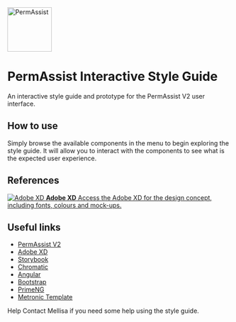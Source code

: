 

<Meta title="Introduction" />

<style>
  {`
    h1, .lead {
      margin-right: 120px !important;
    }

    .logo {
      position: absolute;
      top: 3em;
      right: 3em;
      width: 100px;
      height: auto;
    }

    .subheading {
      --mediumdark: '#999999';
      font-weight: 900;
      font-size: 13px;
      color: #999;
      letter-spacing: 6px;
      line-height: 24px;
      text-transform: uppercase;
      margin-bottom: 12px;
      margin-top: 40px;
    }

    .lead {
      font-size: 1.25em;
      font-weight: normal;
      margin-bottom: 2rem;
    }

    .link-list {
      display: grid;
      grid-template-columns: 1fr;
      row-gap: 10px;
    }

    @media (min-width: 620px) {
      .link-list {
        row-gap: 20px;
        column-gap: 20px;
        grid-template-columns: 1fr 1fr;
      }
    }

    @media all and (-ms-high-contrast:none) {
    .link-list {
        display: -ms-grid;
        -ms-grid-columns: 1fr 1fr;
        -ms-grid-rows: 1fr 1fr;
      }
    }

    .link-item {
      display: block;
      padding: 20px 30px 20px 15px;
      border: 1px solid #00000010;
      border-radius: 5px;
      transition: background 150ms ease-out, border 150ms ease-out, transform 150ms ease-out;
      color: #333333;
      display: flex;
      align-items: flex-start;
    }

    .link-item:hover {
      border-color: #1EA7FD50;
      transform: translate3d(0, -3px, 0);
      box-shadow: rgba(0, 0, 0, 0.08) 0 3px 10px 0;
    }

    .link-item:active {
      border-color: #1EA7FD;
      transform: translate3d(0, 0, 0);
    }

    .link-item strong {
      font-weight: 700;
      display: block;
      margin-bottom: 2px;
    }

    .link-item img {
      height: 40px;
      width: 40px;
      margin-right: 15px;
      flex: none;
    }

    .link-item span {
      font-size: 14px;
      line-height: 20px;
    }

    .tip {
      display: inline-block;
      border-radius: 1em;
      font-size: 11px;
      line-height: 12px;
      font-weight: 700;
      background: #E7FDD8;
      color: #66BF3C;
      padding: 4px 12px;
      margin-right: 10px;
      vertical-align: top;
    }

    .tip-wrapper {
      font-size: 13px;
      line-height: 20px;
      margin-top: 40px;
      margin-bottom: 40px;
    }

    .tip-wrapper code {
      font-size: 12px;
      display: inline-block;
    }
  `}
</style>

<img src={Logo} alt="PermAssist" width="100" class="logo" />

# PermAssist Interactive Style Guide
<p class="lead">An interactive style guide and prototype for the PermAssist V2 user interface.</p>

## How to use
Simply browse the available components in the menu to begin exploring the style guide. It will allow you to interact with the components to see what is the expected user experience.

## References

<div className="link-list">
  <a
    className="link-item"
    href="https://xd.adobe.com/view/7f569b40-59db-4768-a66d-77aebb9e7cad-2a05/"
    target="_blank"
  >
    <img src={AdobeXD} alt="Adobe XD" />
    <span>
      <strong>Adobe XD</strong>
      Access the Adobe XD for the design concept, including fonts, colours and mock-ups.
    </span>
  </a>
</div>

## Useful links
- [PermAssist V2](https://test-applicant.permassist.com.au/auth/login)
- [Adobe XD](https://www.adobe.com/au/products/xd.html)
- [Storybook](https://storybook.js.org/tutorials/)
- [Chromatic](https://www.chromatic.com/docs/)
- [Angular](https://angular.io/)
- [Bootstrap](https://getbootstrap.com/)
- [PrimeNG](https://www.primefaces.org/primeng/)
- [Metronic Template](https://preview.keenthemes.com/metronic8/angular/demo1/auth/login)

<div className="tip-wrapper">
  <span className="tip">Help</span>
  Contact Mellisa if you need some help using the style guide.
</div>
